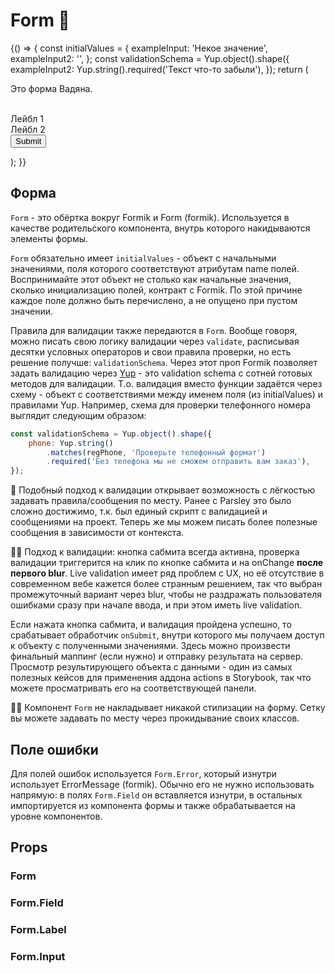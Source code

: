 
<Meta title="Components / Form" component={Form} decorators={[centeredDecorator]} />

# Form 📃

<Story name="Knobs">
    {() => {
        const initialValues = {
            exampleInput: 'Некое значение',
            exampleInput2: '',
        };
        const validationSchema = Yup.object().shape({
            exampleInput2: Yup.string().required('Текст что-то забыли'),
        });
        return (
            <Form
                errorPosition={radios('errorPosition', ['top', 'bottom'], 'top')}
                required={radios('required', ['optional', 'mark'], 'optional')}
                initialValues={initialValues}
                validationSchema={validationSchema}
                onSubmit={action('Submit')}
                style={{ width: '25vw', minWidth: '320px' }}
                data-vadyan="{title: 'Это форма Вадяна'}"
                showSuccess={boolean('Show success status', true)}
                SuccessIcon={theme.components.Form.successIcon.icon}
                ErrorIcon={theme.components.Form.errorIcon.icon}
            >
                <p>Это форма Вадяна.</p>
                <br />
                <Form.Field controlId="exampleInput" optional={text('optional text', '(необязательное поле)')} size={radios('size', ['lg', 'md', 'sm'], 'md')} hint={boolean('Label hint', true) ? text('Label hint text', 'Подсказка к полю 1') : undefined}>
                    <Form.Label>
                        Лейбл 1
                    </Form.Label>
                    <Form.Input />
                </Form.Field>
                <br />
                <Form.Field controlId="exampleInput2" size={radios('size', ['lg', 'md', 'sm'], 'md')} hint={boolean('Input hint', true) ? text('Input hint text', 'Подсказка к полю 2') : undefined} hintPosition={radios('hintPosition', ['top', 'bottom'], 'bottom')} hiddenLabel={boolean('Hidden Label', false)} validationPosition={radios('validationPosition', ['labelBefore', 'labelAfter', 'inputBefore', 'inputAfter'], 'labelBefore')}>
                    <Form.Label IconBefore={boolean('Label icon before', true) && theme.placeholder} IconAfter={boolean('Label icon after', true) && theme.placeholder}>
                        Лейбл 2
                    </Form.Label>
                    <Form.Input IconBefore={boolean('Input icon before', true) && theme.placeholder} IconAfter={boolean('Input icon after', true) && theme.placeholder} />
                </Form.Field>
                <br />
                <Button type="submit">Submit</Button>
            </Form>
        );
    }}
</Story>

## Форма

`Form` - это обёртка вокруг Formik и Form (formik). Используется в качестве родительского компонента, внутрь которого накидываются элементы формы.

`Form` обязательно имеет `initialValues` - объект с начальными значениями, поля которого соответствуют атрибутам name полей. Воспринимайте этот объект не столько как начальные значения, сколько инициализацию полей, контракт с Formik. По этой причине каждое поле должно быть перечислено, а не опущено при пустом значении.

Правила для валидации также передаются в `Form`. Вообще говоря, можно писать свою логику валидации через `validate`, расписывая десятки условных операторов и свои правила проверки, но есть решение получше: `validationSchema`. Через этот проп Formik позволяет задать валидацию через [Yup](https://github.com/jquense/yup) - это validation schema с сотней готовых методов для валидации. Т.о. валидация вместо функции задаётся через схему - объект с соответствиями между именем поля (из initialValues) и правилами Yup. Например, схема для проверки телефонного номера выглядит следующим образом:

```jsx
const validationSchema = Yup.object().shape({
    phone: Yup.string()
        .matches(regPhone, 'Проверьте телефонный формат')
        .required('Без телефона мы не сможем отправить вам заказ'),
});
```

🥇 Подобный подход к валидации открывает возможность с лёгкостью задавать правила/сообщения по месту. Ранее с Parsley это было сложно достижимо, т.к. был единый скрипт с валидацией и сообщениями на проект. Теперь же мы можем писать более полезные сообщения в зависимости от контекста.

☝🏿 Подход к валидации: кнопка сабмита всегда активна, проверка валидации триггерится на клик по кнопке сабмита и на onChange **после первого blur**. Live validation имеет ряд проблем с UX, но её отсутствие в современном вебе кажется более странным решением, так что выбран промежуточный вариант через blur, чтобы не раздражать пользователя ошибками сразу при начале ввода, и при этом иметь live validation.

Если нажата кнопка сабмита, и валидация пройдена успешно, то срабатывает обработчик `onSubmit`, внутри которого мы получаем доступ к объекту с полученными значениями. Здесь можно произвести финальный маппинг (если нужно) и отправку результата на сервер. Просмотр результирующего объекта с данными - один из самых полезных кейсов для применения аддона actions в Storybook, так что можете просматривать его на соответствующей панели.

☝🏿 Компонент `Form` не накладывает никакой стилизации на форму. Сетку вы можете задавать по месту через прокидывание своих классов.

## Поле ошибки

Для полей ошибок используется `Form.Error`, который изнутри использует ErrorMessage (formik). Обычно его не нужно использовать напрямую: в полях `Form.Field` он вставляется изнутри, в остальных импортируется из компонента формы и также обрабатывается на уровне компонентов.

## Props

### Form

<Props of={Form} />

### Form.Field

<Props of={Form.Field} />

### Form.Label

<Props of={Form.Label} />

### Form.Input

<Props of={Form.Input} />
